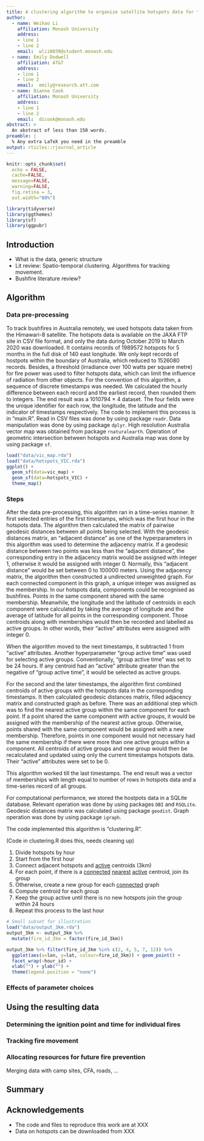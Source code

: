 ```yaml
---
title: A clustering algorithm to organize satellite hotspots data for the purpose of tracking bushfires remotely
author:
  - name: Weihao Li
    affiliation: Monash University
    address:
    - line 1
    - line 2
    email:  wlii0039@student.monash.edu
  - name: Emily Dodwell
    affiliation: AT&T
    address:
    - line 1
    - line 2
    email:  emily@research.att.com
  - name: Dianne Cook
    affiliation: Monash University
    address:
    - line 1
    - line 2
    email:  dicook@monash.edu
abstract: >
  An abstract of less than 150 words.
preamble: |
  % Any extra LaTeX you need in the preamble
output: rticles::rjournal_article
---
```


```r
knitr::opts_chunk$set(
  echo = FALSE, 
  cache=FALSE, 
  message=FALSE, 
  warning=FALSE, 
  fig.retina = 3, 
  out.width="80%")
```

```r
library(tidyverse)
library(ggthemes)
library(sf)
library(ggpubr)
```

## Introduction

- What is the data, generic structure
- Lit review: Spatio-temporal clustering. Algorithms for tracking movement.
- Bushfire literature review?

## Algorithm 

### Data pre-processing

To track bushfires in Australia remotely, we used hotspots data taken from the Himawari-8 satellite. The hotspots data is available on the JAXA FTP site in CSV file format, and only the data during October 2019 to March 2020 was downloaded. It contains records of 1989572 hotspots for 5 months in the full disk of 140 \textdegree east longitude. We only kept records of hostpots within the boundary of Australia, which reduced to 1526080 records. Besides, a threshold (irradiance over 100 watts per square metre) for fire power was used to filter hotspots data, which can limit the influence of radiation from other objects. For the convention of this algorithm, a sequence of discrete timestamps was needed. We calculated the hourly difference between each record and the earliest record, then rounded them to integers. The end result was a 1010794 $\times$ 4 dataset. The four fields were the unique identifier for each row, the longitude, the latitude and the indicator of timestamps respectively. The code to implement this process is in "main.R". Read in CSV files was done by using package `readr`. Data manipulation was done by using package `dplyr`. High resolution Australia vector map was obtained from package `rnaturalearth`. Operation of geometric intersection between hotspots and Australia map was done by using package `sf`.
 

```r
load("data/vic_map.rda")
load("data/hotspots_VIC.rda")
ggplot() + 
  geom_sf(data=vic_map) + 
  geom_sf(data=hotspots_VIC) + 
  theme_map()
```

### Steps


After the data pre-processing, this algorithm ran in a time-series manner. It first selected entries of the first timestamps, which was the first hour in the hotspots data. The algorithm then calculated the matrix of pairwise geodesic distances between all points being selected. With the geodesic distances matrix, an "adjacent distance" as one of the hyperparameters in this algorithm was used to determine the adjacency matrix. If a geodesic distance between two points was less than the "adjacent distance", the corresponding entry in the adjacency matrix would be assigned with integer 1, otherwise it would be assigned with integer 0. Normally, this "adjacent distance" would be set between 0 to 100000 meters. Using the adjacency matrix, the algorithm then constructed a undirected unweighted graph. For each connected component in this graph, a unique integer was assigned as the membership. In our hotspots data, components could be recognised as bushfires. Points in the same component shared with the same membership. Meanwhile, the longitude and the latitude of centroids in each component were calculated by taking the average of longitude and the average of latitude for all points in the corresponding component. Those centroids along with memberships would then be recorded and labelled as active groups. In other words, their "active" attributes were assigned with integer 0. 

When the algorithm moved to the next timestamps, it subtracted 1 from "active" attributes. Another hyperparameter "group active time" was used for selecting active groups. Conventionally, "group active time" was set to be 24 hours. If any centroid had an "active" attribute greater than the negative of "group active time", it would be selected as active groups. 

For the second and the later timestamps, the algorithm first combined centroids of active groups with the hotspots data in the corresponding timestamps. It then calculated geodesic distances matrix, filled adjacency matrix and constructed graph as before. There was an additional step which was to find the nearest active group within the same component for each point. If a point shared the same component with active groups, it would be assigned with the membership of the nearest active group. Otherwise, points shared with the same component would be assigned with a new membership. Therefore, points in one component would not necessary had the same membership if there were more than one active groups within a component. All centroids of active groups and new group would then be recalculated and updated using only the current timestamps hotspots data. Their "active" attributes were set to be 0.

This algorithm worked till the last timestamps. The end result was a vector of memberships with length equal to number of rows in hotspots data and a time-series record of all groups. 

For computational performance, we stored the hostpots data in a SQLite database. Relevant operation was done by using packages `DBI` and `RSQLite`. Geodesic distances matrix was calculated using package `geodist`. Graph operation was done by using package `igraph`.

The code implemented this algorithm is "clustering.R".




(Code in clustering.R does this, needs cleaning up)

1. Divide hotspots by hour
2. Start from the first hour 
3. Connect adjacent hotspots and <u>active</u> centroids (3km)
4. For each point, if there is a <u>connected</u> <u>nearest</u> <u>active</u> centroid, join its group
5. Otherwise, create a new group for each <u>connected</u> graph
6. Compute centroid for each group
7. Keep the group active until there is no new hotspots join the group within 24 hours
8. Repeat this process to the last hour

```r
# Small subset for illustration
load("data/output_3km.rda")
output_3km <- output_3km %>%
  mutate(fire_id_3km = factor(fire_id_3km))

output_3km %>% filter(fire_id_3km %in% c(2, 4, 5, 7, 12)) %>%
  ggplot(aes(x=lon, y=lat, colour=fire_id_3km)) + geom_point() + 
  facet_wrap(~hour_id) + 
  xlab("") + ylab("") +
  theme(legend.position = "none")
```


### Effects of parameter choices

## Using the resulting data 

### Determining the ignition point and time for individual fires

### Tracking fire movement

### Allocating resources for future fire prevention

Merging data with camp sites, CFA, roads, ... 

## Summary


<!--
This file is only a basic article template. For full details of _The R Journal_ style and information on how to prepare your article for submission, see the [Instructions for Authors](https://journal.r-project.org/share/author-guide.pdf).
-->

## Acknowledgements

- The code and files to reproduce this work are at XXX
- Data on hotspots can be downloaded from XXX


\bibliography{RJreferences}
